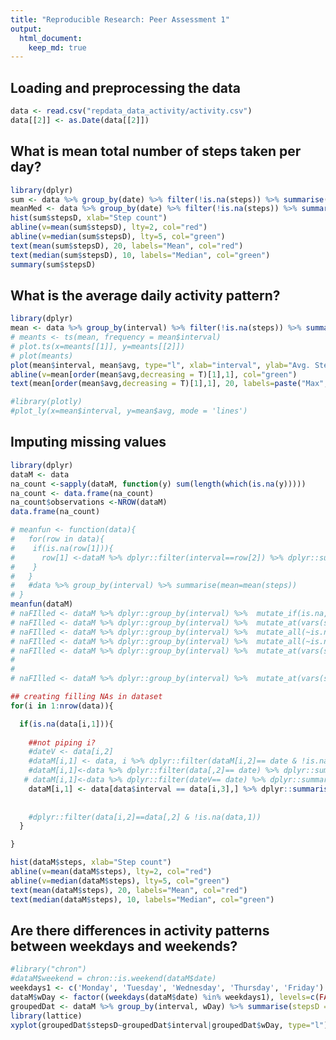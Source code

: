 ```yaml
---
title: "Reproducible Research: Peer Assessment 1"
output: 
  html_document:
    keep_md: true
---
```



## Loading and preprocessing the data
```r
data <- read.csv("repdata_data_activity/activity.csv")
data[[2]] <- as.Date(data[[2]])
```

## What is mean total number of steps taken per day?
```r
library(dplyr)
sum <- data %>% group_by(date) %>% filter(!is.na(steps)) %>% summarise(stepsD=sum(steps))#, mean = mean(steps), median=median(steps))
meanMed <- data %>% group_by(date) %>% filter(!is.na(steps)) %>% summarise(mean = mean(steps), median=median(steps))
hist(sum$stepsD, xlab="Step count")
abline(v=mean(sum$stepsD), lty=2, col="red")
abline(v=median(sum$stepsD), lty=5, col="green")
text(mean(sum$stepsD), 20, labels="Mean", col="red")
text(median(sum$stepsD), 10, labels="Median", col="green")
summary(sum$stepsD)
```

## What is the average daily activity pattern?
```r
library(dplyr)
mean <- data %>% group_by(interval) %>% filter(!is.na(steps)) %>% summarise(avg = mean(steps))
# meants <- ts(mean, frequency = mean$interval)
# plot.ts(x=meants[[1]], y=meants[[2]])
# plot(meants)
plot(mean$interval, mean$avg, type="l", xlab="interval", ylab="Avg. Steps" )
abline(v=mean[order(mean$avg,decreasing = T)[1],1], col="green")
text(mean[order(mean$avg,decreasing = T)[1],1], 20, labels=paste("Max", mean[order(mean$avg,decreasing = T)[1],1] , sep=" - "), col="red")

#library(plotly)
#plot_ly(x=mean$interval, y=mean$avg, mode = 'lines')

```


## Imputing missing values
```r
library(dplyr)
dataM <- data 
na_count <-sapply(dataM, function(y) sum(length(which(is.na(y)))))
na_count <- data.frame(na_count)
na_count$observations <-NROW(dataM)
data.frame(na_count)

# meanfun <- function(data){
#   for(row in data){
#    if(is.na(row[1])){
#      row[1] <-dataM %>% dplyr::filter(interval==row[2]) %>% dplyr::summarise(mean(steps))
#    } 
#   }
#   #data %>% group_by(interval) %>% summarise(mean=mean(steps))
# }
meanfun(dataM)
# naFIlled <- dataM %>% dplyr::group_by(interval) %>%  mutate_if(is.na, median, na.rm= TRUE)
# naFIlled <- dataM %>% dplyr::group_by(interval) %>%  mutate_at(vars(steps), ~is.na(.), median(., na.rm= TRUE), .)
# naFIlled <- dataM %>% dplyr::group_by(interval) %>%  mutate_all(~is.na(.), median(.,  na.rm= TRUE), .)
# naFIlled <- dataM %>% dplyr::group_by(interval) %>%  mutate_all(~is.na(.), summarise(median(steps)), .)
# naFIlled <- dataM %>% dplyr::group_by(interval) %>%  mutate_at(vars(steps), ~is.na(.), 0, .)
# 
# 
# naFIlled <- dataM %>% dplyr::group_by(interval) %>%  mutate_at(vars(steps), ~is.na(.), meanfun(.), .)

## creating filling NAs in dataset
for(i in 1:nrow(data)){

  if(is.na(data[i,1])){
    
    ##not piping i?
    #dateV <- data[i,2]
    #dataM[i,1] <- data, i %>% dplyr::filter(dataM[i,2]== date & !is.na(steps)) %>% dplyr::summarise(mean=mean(steps))
    #dataM[i,1]<-data %>% dplyr::filter(data[,2]== date) %>% dplyr::summarise(mean=mean(steps,  na.rm= TRUE))
   # dataM[i,1]<-data %>% dplyr::filter(dateV== date) %>% dplyr::summarise(mean=mean(steps,  na.rm= TRUE))
    dataM[i,1] <- data[data$interval == data[i,3],] %>% dplyr::summarise(mean=mean(steps,  na.rm= TRUE))
    
    
    #dplyr::filter(data[i,2]==data[,2] & !is.na(data,1))
  } 

}

hist(dataM$steps, xlab="Step count")
abline(v=mean(dataM$steps), lty=2, col="red")
abline(v=median(dataM$steps), lty=5, col="green")
text(mean(dataM$steps), 20, labels="Mean", col="red")
text(median(dataM$steps), 10, labels="Median", col="green")

```
## Are there differences in activity patterns between weekdays and weekends?
```r
#library("chron")
#dataM$weekend = chron::is.weekend(dataM$date)
weekdays1 <- c('Monday', 'Tuesday', 'Wednesday', 'Thursday', 'Friday')
dataM$wDay <- factor((weekdays(dataM$date) %in% weekdays1), levels=c(FALSE, TRUE), labels=c('weekend', 'weekday'))
groupedDat <- dataM %>% group_by(interval, wDay) %>% summarise(stepsD = sum(steps))
library(lattice) 
xyplot(groupedDat$stepsD~groupedDat$interval|groupedDat$wDay, type="l")

```